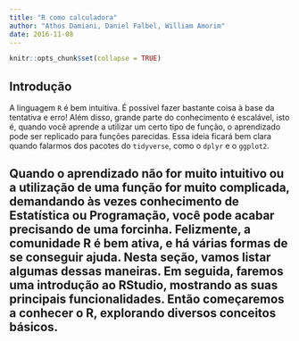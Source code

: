 ```yaml
---
title: "R como calculadora"
author: "Athos Damiani, Daniel Falbel, William Amorim"
date: 2016-11-08
---
```


```r
knitr::opts_chunk$set(collapse = TRUE)
```

## Introdução

A linguagem `R` é bem intuitiva. É possível fazer bastante coisa à base da tentativa e erro! Além disso, grande parte do conhecimento é escalável, isto é, quando você aprende a utilizar um certo tipo de função, o aprendizado pode ser replicado para funções parecidas. Essa ideia ficará bem clara quando falarmos dos pacotes do `tidyverse`, como o `dplyr` e o `ggplot2`.

Quando o aprendizado não for muito intuitivo ou a utilização de uma função for muito complicada, demandando às vezes conhecimento de Estatística ou Programação, você pode acabar precisando de uma forcinha. Felizmente, a comunidade R é bem ativa, e há várias formas de se conseguir ajuda. Nesta seção, vamos listar algumas dessas maneiras. Em seguida, faremos uma introdução ao RStudio, mostrando as suas principais funcionalidades. Então começaremos a conhecer o R, explorando diversos conceitos básicos.
--------------------------------------------------------------------------------

<!-- ## Exercícios -->
<!-- Pratique! Será que você consegue resolver os exercícios abaixo? -->
<!-- 1. Calcule o número de ouro no R. -->
<!-- $$ \frac{1 + \sqrt{5}}{2} $$ -->
<!-- 2. O que dá divisão de 1 por 0 no R? E -1 por 0?  -->
<!-- 3. Quais as diferenças entre `NaN`, `NULL`, `NA` e `Inf`? -->
<!-- 4. Tente mentalmente calcular o que dá a conta `5 + 3 * 10 %/% 3 == 15` no R, sem rodar. -->
<!-- 5. Adicionando apenas parênteses, faça a expressão acima retornar o resultado contrário. -->
<!-- 6. O que acontece se você rodar: -->
<!-- ```{r, eval = F} -->
<!-- x <- 4 -->
<!-- if(x = 4) { -->
<!--   'isso aqui apareceu' -->
<!-- } -->
<!-- x -->
<!-- ``` -->
<!-- 7. Como você faria para que o código da pergunta anterior fizesse com que `'isso aqui apareceu'` fosse impresso no console mas nenhum erro aparecesse? -->
<!-- 8.  **Difícil**: Usando `for`, `if` e `else` escreva as seguintes frases no console: -->
<!-- ```{r, eval=FALSE} -->
<!-- > 1 elefante(s) incomoda(m) muita gente -->
<!-- > 2 elefante(s) incomoda(m) incomoda(m) muito mais -->
<!-- > 3 elefante(s) incomoda(m) muita gente -->
<!-- > 4 elefante(s) incomoda(m) incomoda(m) incomoda(m) incomoda(m) muito mais -->
<!-- ``` -->
<!-- *Dica*: Leia o help da função `paste` e preste atenção no argumento `collapse`. -->
<!-- 9. Crie um vetor com o nome `x` que contenha os números `1, 20, 40, 50, 60` no R. -->
<!-- 10. Crie um vetor com o nome `x` de 100 números aleatórios entre 0 e 1. -->
<!-- 11. Calcule a média do vetor criado na questão anterior. -->
<!-- 12. Crie um vetor com 100 elementos. 99 deles são números aleatórios entre 0 e 1 e o último elemento tem o valor `NA`. Calcule também a média deste vetor. -->
<!-- *Dica*: Olhe atentamente os argumentos da função `mean`. -->
<!-- 13. Crie uma função que calcula a média de um vetor. Use `for` ou `while` nesta função. -->
<!-- 14. Crie uma função que simule um dado, ou seja, gera aleatóriamente um número inteiro entre 1 e 6. -->
<!-- 15. Crie uma função que simula o lançamento de `n` dados, e devolve a soma de seus resultados. -->
<!-- 16. **Difícil** Faça um histograma dos resultados da soma de 3 dados. Isto é, crie um vetor com 1000 resultados que aconteceram após somar 3 dados. Em seguida faça o histograma. -->
<!-- **Esses exercícios possuem resposta [aqui](https://curso-r.github.io/verao2017/r-como-calculadora/respostas)** -->
